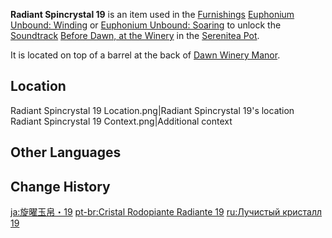 {{Item Infobox
|id           = 141019
|image        = Item Radiant Spincrystal.png
|type         = Adventure Items
|group        = Radiant Spincrystals
|group2       = Mondstadt Spincrystals
|quality      = 4
|invCategory  = Precious Items
|description  = This wondrous crystal contains a certain rhythm, like something beautiful woven from delicate silk. These items can be found throughout the mainland or from merchants who collect curios. The tune held within this crystal can be revivified in your [[Serenitea Pot]] using either "[[Euphonium Unbound: Winding]]" or "[[Euphonium Unbound: Soaring]]." The tune contained within this [[Radiant Spincrystal]] is "[[Before Dawn, at the Winery]]."
|source1      = [[Dawn Winery Manor]]
|track        = Before Dawn, at the Winery
}}
'''Radiant Spincrystal 19''' is an item used in the [[Furnishings]] [[Euphonium Unbound: Winding]] or [[Euphonium Unbound: Soaring]] to unlock the [[Soundtrack]] [[Before Dawn, at the Winery]] in the [[Serenitea Pot]].

It is located on top of a barrel at the back of [[Dawn Winery Manor]].

==Location==
<gallery>
Radiant Spincrystal 19 Location.png|Radiant Spincrystal 19's location
Radiant Spincrystal 19 Context.png|Additional context
</gallery>

==Other Languages==
{{Other Languages
|default_hidden = 1
|en      = Radiant Spincrystal 19
|zhs     = 旋曜玉帛・其十九
|zhs_rm  = Xuán Yào Yùbó - Qí Shíjiù
|zht     = 旋曜玉帛・其十九
|zht_rm  = Xuán Yào Yùbó - Qí Shíjiù
|ja      = 旋曜玉帛・19
|ja_rm   = Sen'you Gyokuhaku - Juukyuu{{Assumed}}
|ko      = 빛나는 결정・19
|ko_rm   = Binnaneun Gyeoljeong - Sipgu
|es      = Girocristal radiante (19)
|fr      = Gyrocristal radiant 19
|ru      = Лучистый кристалл {{tt|19|девятнадцать}}
|th      = Radiant Spincrystal 19
|vi      = Ngọc Thạch Âm Vang 19
|de      = Strahlender Drehkristall XIX
|id      = Radiant Spincrystal 19
|pt      = Cristal Rodopiante Radiante 19
|tr      = Parlak Burgu Kristal 19
|it      = Voltacristallo radioso 19
}}

==Change History==
{{Change History|2.6}}

[[ja:旋曜玉帛・19]]
[[pt-br:Cristal Rodopiante Radiante 19]]
[[ru:Лучистый кристалл 19]]